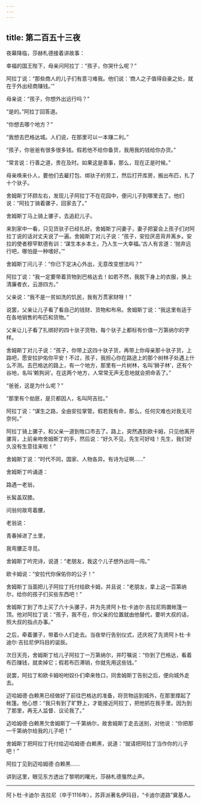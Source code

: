 ```yaml
---
---
---
```

title: 第二百五十三夜
---






夜幕降临，莎赫札德接着讲故事：





幸福的国王陛下，母亲问阿拉丁：“孩子，你哭什么呢？”

阿拉丁说：“那些商人的儿子们有意刁难我。他们说：‘商人之子值得自豪之处，就在于外出经商赚钱。’”

母亲说：“孩子，你想外出远行吗？”

“是的。”阿拉丁回答道。

“你想去哪个地方？”

“我想去巴格达城。人们说，在那里可以一本赚二利。”

“孩子，你爸爸有很多很多钱。假若他不给你备货，我用我的钱给你办货。”

“常言说：行善之道，贵在及时。如果这是善事，那么，现在正是时候。”

母亲唤来仆人，要他们去雇打包、绑驮子的劳工，然后打开库房，搬出布匹，扎了十个驮子。

舍姆斯丁环顾左右，发现儿子阿拉丁不在花园中，便问儿子到哪里去了。他们说：“阿拉丁骑着骡子，回家去了。”

舍姆斯丁马上骑上骡子，去追赶儿子。

来到家中一看，只见货驮子已经扎好。舍姆斯丁问妻子，妻子把宴会上孩子们对阿拉丁说的话对丈夫说了一遍。舍姆斯丁对儿子说：“孩子，安拉厌恶背井离乡。安拉的使者穆罕默德有训：‘谋生本乡本土，乃人生一大幸福。’古人有言道：‘抛弃远行吧，哪怕是一种嗜好。’”

舍姆斯丁问儿子：“你已下定决心外出，无意改变想法吗？”

阿拉丁说：“我一定要带着货物到巴格达去！如若不然，我脱下身上的衣服，换上清廉者衣，云游四方。”

父亲说：“我不是一贫如洗的饥民，我有万贯家财呀！”

说罢，父亲让儿子看了看自己的钱财、货物和布帛。舍姆斯丁说：“我这里有适于在各地销售的布匹和货物。”

父亲让儿子看了扎绑好的四十驮子货物，每个驮子上都标有价值一万第纳尔的字样。

舍姆斯丁对儿子说：“孩子，你带上这四十驮子货，再带上你母亲那十驮子货，上路吧，愿安拉护佑你平安！不过，孩子，我担心你在路途上的那个树林子处遇上什么不测。去巴格达的路上，有一个地方，那里有一片树林，名叫‘狮子林’，还有个谷地，名叫‘赖狗涧’。在这两个地方，人常常无声无息地就会把命丢了。”

“爸爸，这是为什么呢？”

“那里有个劫匪，是贝都因人，名叫阿吉拉。”

阿拉丁说：“谋生之路，全由安拉掌管。假若我有命，那么，任何灾难也对我无可奈何。”

阿拉丁骑上骡子，和父亲一道到牲口市去了。路上，突然遇到欧卡姆，只见他离开骡背，上前亲吻舍姆斯丁的手，然后说：“好久不见，先生可好哇！先生，我们好久没有生意往来啦！”

舍姆斯丁说：“时代不同，国家、人物各异。有诗为证啊……”

舍姆斯丁吟诵道：


路遇一老翁，

长髯盖双膝。

问翁何故弯着腰，

老翁说：

青春掉进了土里，

我弯腰正寻觅。



舍姆斯丁吟完诗，说道：“老朋友，我这个儿子想外出闯一闯。”

欧卡姆说：“安拉代你保佑你的公子！”

舍姆斯丁当面把儿子阿拉丁托付给欧卡姆，并且说：“老朋友，拿上这一百第纳尔，给你的孩子们买些东西吧！”

舍姆斯丁到了市上买了六十头骡子，并为先贤阿卜杜·卡迪尔·吉拉尼购置帐篷一顶。他对阿拉丁说：“孩子，我不在，你父亲的位置就由他替代，要听大叔的话，照大叔的指点办事。”

之后，牵着骡子，带着仆人们走去。当夜举行告别仪式，还庆祝了先贤阿卜杜·卡迪尔·吉拉尼伊玛目的诞辰。

次日天亮，舍姆斯丁给儿子阿拉丁一万第纳尔，并叮嘱说：“你到了巴格达，看着布匹赚钱，就卖掉它；假若布匹滞销，你就先用这些钱。”

说罢，阿拉丁和欧卡姆吩咐奴仆们牵来牲口，同舍姆斯丁告别之后，便向城外走去。

迈哈姆德·白赖黑已经做好了前往巴格达的准备，将货物运到城外，在那里撑起了帐篷。他心想：“我只有到了旷野上，才能接近阿拉丁，把他抓在我手里。因为到了那里，再无人监督、议论我了。”

迈哈姆德·白赖黑欠舍姆斯丁一千第纳尔，故舍姆斯丁走去送别，对他说：“你把那一千第纳尔给我的儿子吧！”

舍姆斯丁把阿拉丁托付给迈哈姆德·白赖黑，说道：“就请把阿拉丁当作你的儿子吧！”

阿拉丁见到迈哈姆德·白赖黑……





讲到这里，眼见东方透出了黎明的曙光，莎赫札德戛然止声。



***





阿卜杜·卡迪尔·吉拉尼（卒于1116年），苏菲派著名伊玛目，“卡迪尔道路”奠基人。​​​